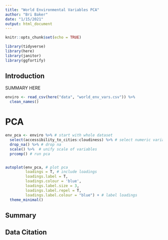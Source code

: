 ```yaml
---
title: "World Environmental Variables PCA"
author: "Bri Baker"
date: "1/15/2021"
output: html_document
---
```


```r
knitr::opts_chunk$set(echo = TRUE)

library(tidyverse)
library(here)
library(janitor)
library(ggfortify)

```
## Introduction

SUMMARY HERE

```r
enviro <- read_csv(here("data", "world_env_vars.csv")) %>% 
  clean_names()
```
# PCA

```r

env_pca <- enviro %>% # start with whole dataset
  select(accessibility_to_cities:cloudiness) %>% # select numeric variables 
  drop_na() %>% # drop na
  scale() %>%  # unify scale of variables
  prcomp() # run pca


autoplot(env_pca, # plot pca
         loadings = T, # include loadings
         loadings.label = T,
         loadings.colour = 'blue',
         loadings.label.size = 3,
         loadings.label.repel = T,
         loadings.label.colour = "blue") + # label loadings
  theme_minimal()


```


## Summary


## Data Citation
